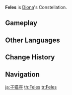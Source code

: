 {{Constellation Overview Infobox
|title     = Feles
|character = Diona
|meaning   = Cat
}}
'''Feles''' is [[Diona]]'s Constellation.

==Gameplay==
{{Constellation Table|Diona}}

==Other Languages==
{{Other Languages
|en      = Feles
|en_lang = la
|en_tl   = Cat
|zhs     = 小猫座
|zhs_rm  = Xiǎomāo-zuò
|zht     = 小貓座
|zht_rm  = Xiǎomāo-zuò
|zh_tl   = Kitten Constellation
|ja      = 子猫座
|ja_rm   = Koneko-za
|ja_tl   = Kitten Constellation
|ko      = 고양이자리
|ko_rm   = Goyang'i-jari
|ko_tl   = Cat Constellation
|es      = Feles
|fr      = Feles
|ru      = Милый Котёнок
|ru_tl   = Cute Kitten
|th      = Feles
|vi      = {{tt|Tiểu Miêu|小猫}}
|vi_tl   = Kitten{{Sino|vi|part=1}}
|de      = Feles
|id      = Feles
|pt      = Feles
|tr      = Kedicik
|tr_tl   = 
|it      = Feles
}}

==Change History==
{{Change History|1.1}}

==Navigation==
{{Constellation Navbox}}

[[ja:子猫座]]
[[th:Feles]]
[[tr:Feles]]